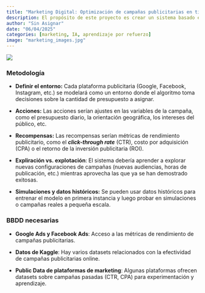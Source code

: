 ```yaml
---
title: "Marketing Digital: Optimización de campañas publicitarias en tiempo real"
description: El propósito de este proyecto es crear un sistema basado en **aprendizaje por refuerzo** para ajustar en tiempo real las estrategias publicitarias de una empresa en varias plataformas (Google Ads, Facebook Ads, etc.),  optimizando la asignación de presupuestos para maximizar el rendimiento (como el CTR, CPA o ROI).
author: "Sin Asignar"
date: "06/04/2025"
categories: [marketing, IA, aprendizaje por refuerzo]
image: "marketing_images.jpg"
---
```


![](marketing_images.jpg){.full-width-img}

### Metodología

-   **Definir el entorno:** Cada plataforma publicitaria (Google, Facebook, Instagram, etc.) se modelará como un entorno donde el algoritmo toma decisiones sobre la cantidad de presupuesto a asignar.

-   **Acciones:** Las acciones serían ajustes en las variables de la campaña, como el presupuesto diario, la orientación geográfica, los intereses del público, etc.

-   **Recompensas:** Las recompensas serían métricas de rendimiento publicitario, como el ***click-through rate*** (CTR), costo por adquisición (CPA) o el retorno de la inversión publicitaria (ROI).

-   **Expliración vs. explotación**: El sistema debería aprender a explorar nuevas configuraciones de campañas (nuevas audiencias, horas de publicación, etc.) mientras aprovecha las que ya se han demostrado exitosas.

-   **Simulaciones y datos históricos:** Se pueden usar datos históricos para entrenar el modelo en primera instancia y luego probar en simulaciones o campañas reales a pequeña escala.

### BBDD necesarias

-   **Google Ads y Facebook Ads**: Acceso a las métricas de rendimiento de campañas publicitarias.

-   **Datos de Kaggle**: Hay varios datasets relacionados con la efectividad de campañas publicitarias online.

-   **Public Data de plataformas de marketing**: Algunas plataformas ofrecen datasets sobre campañas pasadas (CTR, CPA) para experimentación y aprendizaje.
